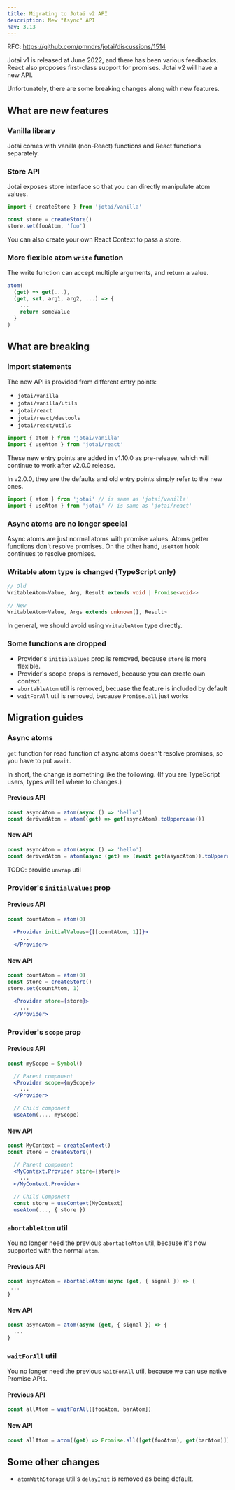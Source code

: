 ```yaml
---
title: Migrating to Jotai v2 API
description: New "Async" API
nav: 3.13
---
```


RFC: https://github.com/pmndrs/jotai/discussions/1514

Jotai v1 is released at June 2022, and there has been various feedbacks.
React also proposes first-class support for promises.
Jotai v2 will have a new API.

Unfortunately, there are some breaking changes along with new features.

## What are new features

### Vanilla library

Jotai comes with vanilla (non-React) functions
and React functions separately.

### Store API

Jotai exposes store interface so that you can directly manipulate atom values.

```js
import { createStore } from 'jotai/vanilla'

const store = createStore()
store.set(fooAtom, 'foo')
```

You can also create your own React Context to pass a store.

### More flexible atom `write` function

The write function can accept multiple arguments,
and return a value.

```js
atom(
  (get) => get(...),
  (get, set, arg1, arg2, ...) => {
    ...
    return someValue
  }
)
```

## What are breaking

### Import statements

The new API is provided from different entry points:

- `jotai/vanilla`
- `jotai/vanilla/utils`
- `jotai/react`
- `jotai/react/devtools`
- `jotai/react/utils`

```js
import { atom } from 'jotai/vanilla'
import { useAtom } from 'jotai/react'
```

These new entry points are added in v1.10.0 as pre-release, which will continue to work after v2.0.0 release.

In v2.0.0, they are the defaults and old entry points simply refer to the new ones.

```js
import { atom } from 'jotai' // is same as 'jotai/vanilla'
import { useAtom } from 'jotai' // is same as 'jotai/react'
```

### Async atoms are no longer special

Async atoms are just normal atoms with promise values.
Atoms getter functions don't resolve promises.
On the other hand, `useAtom` hook continues to resolve promises.

### Writable atom type is changed (TypeScript only)

```ts
// Old
WritableAtom<Value, Arg, Result extends void | Promise<void>>

// New
WritableAtom<Value, Args extends unknown[], Result>
```

In general, we should avoid using `WritableAtom` type directly.

### Some functions are dropped

- Provider's `initialValues` prop is removed, because `store` is more flexible.
- Provider's scope props is removed, because you can create own context.
- `abortableAtom` util is removed, becuase the feature is included by default
- `waitForAll` util is removed, because `Promise.all` just works

## Migration guides

### Async atoms

`get` function for read function of async atoms
doesn't resolve promises, so you have to put `await`.

In short, the change is something like the following.
(If you are TypeScript users, types will tell where to changes.)

#### Previous API

```js
const asyncAtom = atom(async () => 'hello')
const derivedAtom = atom((get) => get(asyncAtom).toUppercase())
```

#### New API

```js
const asyncAtom = atom(async () => 'hello')
const derivedAtom = atom(async (get) => (await get(asyncAtom)).toUppercase())
```

TODO: provide `unwrap` util

### Provider's `initialValues` prop

#### Previous API

```jsx
const countAtom = atom(0)

  <Provider initialValues={[[countAtom, 1]]}>
    ...
  </Provider>
```

#### New API

```jsx
const countAtom = atom(0)
const store = createStore()
store.set(countAtom, 1)

  <Provider store={store}>
    ...
  </Provider>
```

### Provider's `scope` prop

#### Previous API

```jsx
const myScope = Symbol()

  // Parent component
  <Provider scope={myScope}>
    ...
  </Provider>

  // Child component
  useAtom(..., myScope)
```

#### New API

```jsx
const MyContext = createContext()
const store = createStore()

  // Parent component
  <MyContext.Provider store={store}>
    ...
  </MyContext.Provider>

  // Child Component
  const store = useContext(MyContext)
  useAtom(..., { store })
```

### `abortableAtom` util

You no longer need the previous `abortableAtom` util,
because it's now supported with the normal `atom`.

#### Previous API

```js
const asyncAtom = abortableAtom(async (get, { signal }) => {
 ...
}
```

#### New API

```js
const asyncAtom = atom(async (get, { signal }) => {
  ...
}
```

### `waitForAll` util

You no longer need the previous `waitForAll` util,
because we can use native Promise APIs.

#### Previous API

```js
const allAtom = waitForAll([fooAtom, barAtom])
```

#### New API

```js
const allAtom = atom((get) => Promise.all([get(fooAtom), get(barAtom)]))
```

## Some other changes

- `atomWithStorage` util's `delayInit` is removed as being default.
